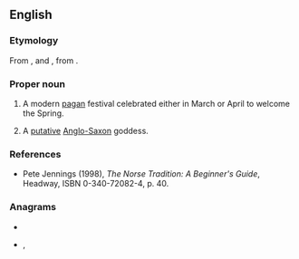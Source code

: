 ==English==

===Etymology===
From {{etyl|ang|en}} {{m|ang|Ēostre|}}, {{m|ang|Ēastre||a goddess of spring and fertility}} and {{m|ang|ēastre||Easter}}, from {{etyl|gem-pro|en}} {{m|gem-pro|*Austrǭ||Easter, springtime; a goddess of spring and fertility}}.

===Proper noun===
{{en-proper noun}}
{{wikipedia}}
# {{lb|en|paganism}} A modern [[pagan]] festival celebrated either in March or April to welcome the Spring.
# A [[putative]] [[Anglo-Saxon]] goddess.

===References===
* Pete Jennings (1998), ''The Norse Tradition: A Beginner's Guide'', Headway, ISBN 0-340-72082-4, p. 40.

===Anagrams===
* {{l|en|e-store}}
* {{l|en|stereo}}, {{l|en|STEREO}}